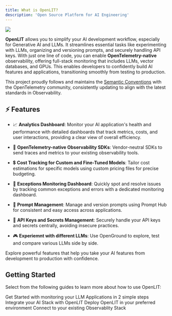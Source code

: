 ```yaml
---
title: What is OpenLIT?
description: 'Open Source Platform for AI Engineering'
---
```


<Frame>
  <img src="https://github.com/openlit/.github/raw/main/profile/assets/openlit-main-banner.png?raw=true" />
</Frame>

**OpenLIT** allows you to simplify your AI development workflow, especially for Generative AI and LLMs. It streamlines essential tasks like experimenting with LLMs, organizing and versioning prompts, and securely handling API keys. 
With just one line of code, you can enable **OpenTelemetry-native** observability, offering full-stack monitoring that includes LLMs, vector databases, and GPUs. This enables developers to confidently build AI features and applications, transitioning smoothly from testing to production.

This project proudly follows and maintains the [Semantic Conventions](https://github.com/open-telemetry/semantic-conventions/tree/main/docs/gen-ai) with the OpenTelemetry community, consistently updating to align with the latest standards in Observability.

## ⚡ Features

- 📈 **Analytics Dashboard**: Monitor your AI application's health and performance with detailed dashboards that track metrics, costs, and user interactions, providing a clear view of overall efficiency.

- 🔌 **OpenTelemetry-native Observability SDKs**: Vendor-neutral SDKs to send traces and metrics to your existing observability tools. 

- 💲 **Cost Tracking for Custom and Fine-Tuned Models**: Tailor cost estimations for specific models using custom pricing files for precise budgeting.

- 🐛 **Exceptions Monitoring Dashboard**: Quickly spot and resolve issues by tracking common exceptions and errors with a dedicated monitoring dashboard.

- 💭 **Prompt Management**: Manage and version prompts using Prompt Hub for consistent and easy access across applications.

- 🔑 **API Keys and Secrets Management**: Securely handle your API keys and secrets centrally, avoiding insecure practices.

- 🎮 **Experiemnt with different LLMs**: Use OpenGround to explore, test and compare various LLMs side by side.

<CardGroup cols={1}>
<Card title="Take a Look at All Features in Detail" href="/latest/features/overview" icon='bolt'>
Explore powerful features that help you take your AI features from development to production with confidence.
</Card>
</CardGroup>

## Getting Started
Select from the following guides to learn more about how to use OpenLIT:

<CardGroup cols={2}>
<Card title="Quickstart: LLM Observability" href="/latest/quickstart" icon='bolt'>
Get Started with monitoring your LLM Applications in 2 simple steps
</Card>
<Card title="Integrations" href="/latest/integrations/introduction" icon='circle-nodes'>
Integrate your AI Stack with OpenLIT 
</Card>
<Card title="Installation" href="/latest/installation" icon='circle-down'>
Deploy OpenLIT in your preferred environment 
</Card>
<Card title="Connections" href="/latest/connections/intro" icon='link'>
Connect to your existing Observablity Stack
</Card>
</CardGroup>
